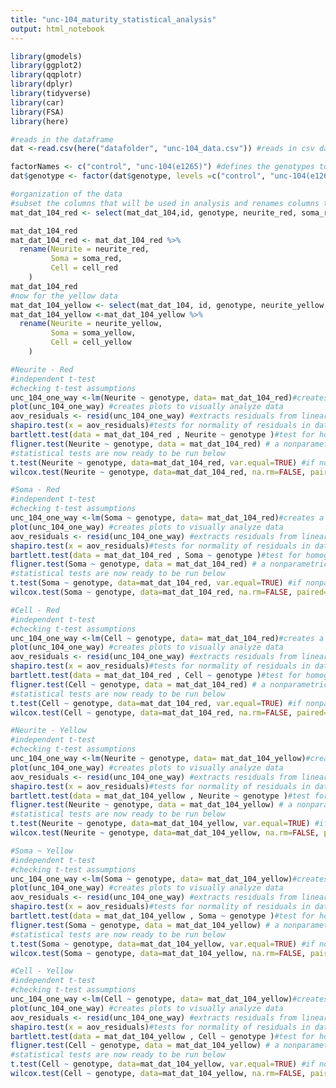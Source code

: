 ```yaml
---
title: "unc-104_maturity_statistical_analysis"
output: html_notebook
---
```

```r
library(gmodels)
library(ggplot2)
library(qqplotr)
library(dplyr)
library(tidyverse)
library(car)
library(FSA)
library(here)

#reads in the dataframe
dat <-read.csv(here("datafolder", "unc-104_data.csv")) #reads in csv data file

factorNames <- c("control", "unc-104(e1265)") #defines the genotypes to be analyzed 
dat$genotype <- factor(dat$genotype, levels =c("control", "unc-104(e1265)"))

```

```r
#organization of the data
#subset the columns that will be used in analysis and renames columns to more readable names
mat_dat_104_red <- select(mat_dat_104,id, genotype, neurite_red, soma_red, cell_red)

mat_dat_104_red
mat_dat_104_red <- mat_dat_104_red %>% 
  rename(Neurite = neurite_red,
         Soma = soma_red,
         Cell = cell_red
    )
mat_dat_104_red
#now for the yellow data
mat_dat_104_yellow <- select(mat_dat_104, id, genotype, neurite_yellow, soma_yellow, cell_yellow)
mat_dat_104_yellow <-mat_dat_104_yellow %>% 
  rename(Neurite = neurite_yellow,
         Soma = soma_yellow,
         Cell = cell_yellow
    )

```

```r
#Neurite - Red
#independent t-test
#checking t-test assumptions
unc_104_one_way <-lm(Neurite ~ genotype, data= mat_dat_104_red)#creates a linear model of data to be analyzed 
plot(unc_104_one_way) #creates plots to visually analyze data
aov_residuals <- resid(unc_104_one_way) #extracts residuals from linear model
shapiro.test(x = aov_residuals)#tests for normality of residuals in data set. if significant, data are non-normal.  significant shapiro test -> use fligner  
bartlett.test(data = mat_dat_104_red , Neurite ~ genotype )#test for homogeneity of variance (if p is significant variance is unequal  amoung groups), Bartlett test assumes normality.
fligner.test(Neurite ~ genotype, data = mat_dat_104_red) # a nonparametric test for homogeneity of variance to be used when data are non-normal (this tests helps us tell variance, but is not strictly necessary, since the implied nonnormal distribution of data means non-parametric means are needed)
#statistical tests are now ready to be run below
t.test(Neurite ~ genotype, data=mat_dat_104_red, var.equal=TRUE) #if nonparametric, use the Mann-whitney (aka wilcox rank sum test)
wilcox.test(Neurite ~ genotype, data=mat_dat_104_red, na.rm=FALSE, paired=FALSE, conf.int=TRUE)
```


```r
#Soma - Red
#independent t-test
#checking t-test assumptions
unc_104_one_way <-lm(Soma ~ genotype, data= mat_dat_104_red)#creates a linear model of data to be analyzed 
plot(unc_104_one_way) #creates plots to visually analyze data
aov_residuals <- resid(unc_104_one_way) #extracts residuals from linear model
shapiro.test(x = aov_residuals)#tests for normality of residuals in data set. if significant, data are non-normal.  significant shapiro test -> use fligner  
bartlett.test(data = mat_dat_104_red , Soma ~ genotype )#test for homogeneity of variance (if p is significant variance is unequal  amoung groups), Bartlett test assumes normality.
fligner.test(Soma ~ genotype, data = mat_dat_104_red) # a nonparametric test for homogeneity of variance to be used when data are non-normal (this tests helps us tell variance, but is not strictly necessary, since the implied nonnormal distribution of data means non-parametric means are needed)
#statistical tests are now ready to be run below
t.test(Soma ~ genotype, data=mat_dat_104_red, var.equal=TRUE) #if nonparametric, use the Mann-whitney (aka wilcox rank sum test)
wilcox.test(Soma ~ genotype, data=mat_dat_104_red, na.rm=FALSE, paired=FALSE, conf.int=TRUE)
```

```r
#Cell - Red
#independent t-test
#checking t-test assumptions
unc_104_one_way <-lm(Cell ~ genotype, data= mat_dat_104_red)#creates a linear model of data to be analyzed 
plot(unc_104_one_way) #creates plots to visually analyze data
aov_residuals <- resid(unc_104_one_way) #extracts residuals from linear model
shapiro.test(x = aov_residuals)#tests for normality of residuals in data set. if significant, data are non-normal.  significant shapiro test -> use fligner  
bartlett.test(data = mat_dat_104_red , Cell ~ genotype )#test for homogeneity of variance (if p is significant variance is unequal  amoung groups), Bartlett test assumes normality.
fligner.test(Cell ~ genotype, data = mat_dat_104_red) # a nonparametric test for homogeneity of variance to be used when data are non-normal (this tests helps us tell variance, but is not strictly necessary, since the implied nonnormal distribution of data means non-parametric means are needed)
#statistical tests are now ready to be run below
t.test(Cell ~ genotype, data=mat_dat_104_red, var.equal=TRUE) #if nonparametric, use the Mann-whitney (aka wilcox rank sum test)
wilcox.test(Cell ~ genotype, data=mat_dat_104_red, na.rm=FALSE, paired=FALSE, conf.int=TRUE)
```

```r
#Neurite - Yellow
#independent t-test
#checking t-test assumptions
unc_104_one_way <-lm(Neurite ~ genotype, data= mat_dat_104_yellow)#creates a linear model of data to be analyzed 
plot(unc_104_one_way) #creates plots to visually analyze data
aov_residuals <- resid(unc_104_one_way) #extracts residuals from linear model
shapiro.test(x = aov_residuals)#tests for normality of residuals in data set. if significant, data are non-normal.  significant shapiro test -> use fligner  
bartlett.test(data = mat_dat_104_yellow , Neurite ~ genotype )#test for homogeneity of variance (if p is significant variance is unequal  amoung groups), Bartlett test assumes normality.
fligner.test(Neurite ~ genotype, data = mat_dat_104_yellow) # a nonparametric test for homogeneity of variance to be used when data are non-normal (this tests helps us tell variance, but is not strictly necessary, since the implied nonnormal distribution of data means non-parametric means are needed)
#statistical tests are now ready to be run below
t.test(Neurite ~ genotype, data=mat_dat_104_yellow, var.equal=TRUE) #if nonparametric, use the Mann-whitney (aka wilcox rank sum test)
wilcox.test(Neurite ~ genotype, data=mat_dat_104_yellow, na.rm=FALSE, paired=FALSE, conf.int=TRUE)
```


```r
#Soma ~ Yellow
#independent t-test
#checking t-test assumptions
unc_104_one_way <-lm(Soma ~ genotype, data= mat_dat_104_yellow)#creates a linear model of data to be analyzed 
plot(unc_104_one_way) #creates plots to visually analyze data
aov_residuals <- resid(unc_104_one_way) #extracts residuals from linear model
shapiro.test(x = aov_residuals)#tests for normality of residuals in data set. if significant, data are non-normal.  significant shapiro test -> use fligner  
bartlett.test(data = mat_dat_104_yellow , Soma ~ genotype )#test for homogeneity of variance (if p is significant variance is unequal  amoung groups), Bartlett test assumes normality.
fligner.test(Soma ~ genotype, data = mat_dat_104_yellow) # a nonparametric test for homogeneity of variance to be used when data are non-normal (this tests helps us tell variance, but is not strictly necessary, since the implied nonnormal distribution of data means non-parametric means are needed)
#statistical tests are now ready to be run below
t.test(Soma ~ genotype, data=mat_dat_104_yellow, var.equal=TRUE) #if nonparametric, use the Mann-whitney (aka wilcox rank sum test)
wilcox.test(Soma ~ genotype, data=mat_dat_104_yellow, na.rm=FALSE, paired=FALSE, conf.int=TRUE)
```

```r
#Cell - Yellow
#independent t-test
#checking t-test assumptions
unc_104_one_way <-lm(Cell ~ genotype, data= mat_dat_104_yellow)#creates a linear model of data to be analyzed 
plot(unc_104_one_way) #creates plots to visually analyze data
aov_residuals <- resid(unc_104_one_way) #extracts residuals from linear model
shapiro.test(x = aov_residuals)#tests for normality of residuals in data set. if significant, data are non-normal.  significant shapiro test -> use fligner  
bartlett.test(data = mat_dat_104_yellow , Cell ~ genotype )#test for homogeneity of variance (if p is significant variance is unequal  amoung groups), Bartlett test assumes normality.
fligner.test(Cell ~ genotype, data = mat_dat_104_yellow) # a nonparametric test for homogeneity of variance to be used when data are non-normal (this tests helps us tell variance, but is not strictly necessary, since the implied nonnormal distribution of data means non-parametric means are needed)
#statistical tests are now ready to be run below
t.test(Cell ~ genotype, data=mat_dat_104_yellow, var.equal=TRUE) #if nonparametric, use the Mann-whitney (aka wilcox rank sum test)
wilcox.test(Cell ~ genotype, data=mat_dat_104_yellow, na.rm=FALSE, paired=FALSE, conf.int=TRUE)
```

